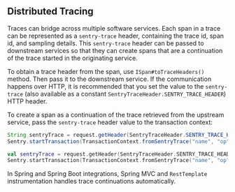 ## Distributed Tracing

Traces can bridge across multiple software services. Each span in a trace can be represented as a `sentry-trace` header, containing the trace id, span id, and sampling details. This `sentry-trace` header can be passed to downstream services so that they can create spans that are a continuation of the trace started in the originating service.

To obtain a trace header from the span, use `ISpan#toTraceHeaders()` method. Then pass it to the downstream service. If the communication happens over HTTP, it is recommended that you set the value to the `sentry-trace` (also available as a constant `SentryTraceHeader.SENTRY_TRACE_HEADER`) HTTP header.

To create a span as a continuation of the trace retrieved from the upstream service, pass the `sentry-trace` header value to the transaction context:

```java
String sentryTrace = request.getHeader(SentryTraceHeader.SENTRY_TRACE_HEADER);
Sentry.startTransaction(TransactionContext.fromSentryTrace("name", "op", new SentryTraceHeader(sentryTrace)));
```

```kotlin
val sentryTrace = request.getHeader(SentryTraceHeader.SENTRY_TRACE_HEADER)
Sentry.startTransaction(TransactionContext.fromSentryTrace("name", "op", SentryTraceHeader(sentryTrace)))
```

<Note>

In Spring and Spring Boot integrations, Spring MVC and `RestTemplate` instrumentation handles trace continuations automatically.

</Note>
